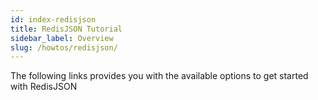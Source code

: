 ```yaml
---
id: index-redisjson
title: RedisJSON Tutorial
sidebar_label: Overview 
slug: /howtos/redisjson/
---
```





The following links provides you with the available options to get started with RedisJSON

<div class="row">

 <div class="col">
     <RedisCard 
        title="Getting Started with RedisJSON" 
        imgPath="redisinsight.png"
        description="Getting Started with RedisJSON" 
        preview="redisinsight.png"
        page="/howtos/redisjson/getting-started"
        />
</div>

 <div class="col">
    <RedisCard
        title="RedisJSON and Python"
        description="How to import JSON document in Redis using Python"
        page="/howtos/redisjson/using-python"
        />
 </div>

 <div class="col">
    <RedisCard
        title="RedisJSON and NodeJS"
        description="How to import JSON document in Redis using NodeJS"
        page="/howtos/redisjson/using-nodejs"
        />
 </div>

</div>

<div class="row">

 <div class="col">
    <RedisCard
        title="RedisJSON and Ruby"
        description="How to import JSON document into Redis using Ruby"
        page="/howtos/redisjson/using-ruby"
        />
 </div>

 <div class="col">
    <RedisCard
        title="RedisJSON and Go"
        description="How to import JSON document into Redis using Go"
        page="/howtos/redisjson/using-go"
        />
 </div>

 <div class="col">
    <RedisCard
        title="Visualize your JSON data using RedisInsight"
        description="How to visualize and edit your JSON data using RedisInsight"
        page="/howtos/redisjson/using-redisinsight"
        />
 </div>
</div>

<div class="row">
 
 <div class="col">
    <RedisCard
        title="Import Nested JSON data using Redis & Python"
        description="How to store and retrieve Nested JSON document in Redis"
        page="/howtos/redisjson/storing-complex-json-document"
        />
   </div>
  
  <div class="col">
    <RedisCard
        title="How to index JSON documents using RediSearch"
        description="How to index JSON document using RedisJSON & RediSearch"
        page="/howtos/redisjson/jsonind-document"
        />
  </div>

 <div class="col">
    <RedisCard
        title="RedisJSON Cheatsheet"
        description="Basic RedisJSON commands"
        page="/howtos/redisjson/redisjson-cheatsheet"
        />
 </div>
</div>

<div class="row">

 <div class="col">
    <RedisCard
        title="Shopping Cart using RedisJSON"
        description="Implementing a Shopping Cart using NodeJS & RedisJSON"
        page="/howtos/redisjson/shoppingcart/"
        />
 </div>


   <div class="col">
    <RedisCard
        title="Storing and retrieving JSON document using NodeJS"
        description="How to store and retrieve JSON document using NodeJS"
        page="/howtos/redisjson/storing-json-using-nodejs"
        />
 </div>

</div>



